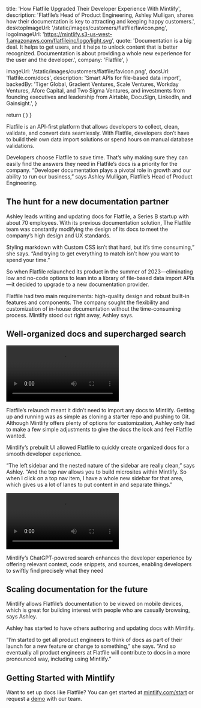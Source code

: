 
  title:
    'How Flatfile Upgraded Their Developer Experience With Mintlify',
  description:
    'Flatfile’s Head of Product Engineering, Ashley Mulligan, shares how their documentation is key to attracting and keeping happy customers.',
  desktopImageUrl: '/static/images/customers/flatfile/favicon.png',
  logoImageUrl: 'https://mintlify.s3-us-west-1.amazonaws.com/flatfileinc/logo/light.svg',
  quote:
    'Documentation is a big deal. It helps to get users, and it helps to unlock content that is better recognized. Documentation is about providing a whole new experience for the user and the developer.',
  company: 'Flatfile',
}

  imageUrl: '/static/images/customers/flatfile/favicon.png',
  docsUrl: 'flatfile.com/docs',
  description:
    'Smart APIs for file-based data import',
  backedBy: 'Tiger Global, Gradient Ventures, Scale Ventures, Workday Ventures, Afore Capital, and Two Sigma Ventures, and investments from founding executives and leadership from Airtable, DocuSign, LinkedIn, and Gainsight.',
}

  return (
    <StoryQuote
      quote={quote}
      imgUrl="/static/images/customers/flatfile/ashley.jpeg"
      person="Ashley Mulligan, Head of Product Engineering"
    />
  )
}


Flatfile is an API-first platform that allows developers to collect, clean, validate, and convert data seamlessly. With Flatfile, developers don’t have to build their own data import solutions or spend hours on manual database validations. 

Developers choose Flatfile to save time. That’s why making sure they can easily find the answers they need in Flatfile’s docs is a priority for the company. “Developer documentation plays a pivotal role in growth and our ability to run our business,” says Ashley Mulligan, Flatfile’s Head of Product Engineering. 

## The hunt for a new documentation partner

Ashley leads writing and updating docs for Flatfile, a Series B startup with about 70 employees. With its previous documentation solution, The Flatfile team was constantly modifying the design of its docs to meet the company’s high design and UX standards. 

Styling markdown with Custom CSS isn’t that hard, but it’s time consuming,” she says. “And trying to get everything to match isn’t how you want to spend your time.”

So when Flatfile relaunched its product in the summer of 2023—eliminating low and no-code options to lean into a library of file-based data import APIs—it decided to upgrade to a new documentation provider.

Flatfile had two main requirements: high-quality design and robust built-in features and components. The company sought the flexibility and customization of in-house documentation without the time-consuming process. Mintlify stood out right away, Ashley says. 

<Quote quote="Mintlify was the only option that checked all the boxes. To get the look, feel, and features we wanted for our documentation, it had to be homegrown or Mintlify." />

## Well-organized docs and supercharged search

<video className="w-full" controls>
  <source src="/static/images/customers/flatfile/homepage-chatgpt.mp4" type="video/mp4" />
</video>

Flatfile’s relaunch meant it didn’t need to import any docs to Mintlify. Getting up and running was as simple as cloning a starter repo and pushing to Git. 
Although Mintlify offers plenty of options for customization, Ashley only had to make a few simple adjustments to give the docs the look and feel Flatfile wanted.

<Quote quote="We added a background image and our light and dark color modes. We’re using everything else out of the box. We even matched our in-guide imagery to fit into the Mintlify style." />

Mintlify’s prebuilt UI allowed Flatfile to quickly create organized docs for a smooth developer experience. 

“The left sidebar and the nested nature of the sidebar are really clean,” says Ashley. “And the top nav allows you to build microsites within Mintlify. So when I click on a top nav item, I have a whole new sidebar for that area, which gives us a lot of lanes to put content in and separate things.”

<video className="w-full" controls>
  <source src="/static/images/customers/flatfile/sidebar.mp4" type="video/mp4" />
</video>

Mintlify’s ChatGPT-powered search enhances the developer experience by offering relevant context, code snippets, and sources, enabling developers to swiftly find precisely what they need

<Quote quote="The AI answers questions beyond what we’ve written in the documentation and we write our docs in a way to inform ChatGPT. Other developers have asked us how we added AI-powered search because they want to add it to their own docs." />

## Scaling documentation for the future

Mintlify allows Flatfile’s documentation to be viewed on mobile devices, which is great for building interest with people who are casually browsing, says Ashley.

<Quote quote="It’s a growth unlock when somebody on their phone finds Flatfile and is able to see our docs. Whether or not they’re doing any work, when people see our docs, they form an opinion about us. So having our docs display so nicely on mobile because of Mintlify is so valuable." />

Ashley has started to have others authoring and updating docs with Mintlify.

“I’m started to get all product engineers to think of docs as part of their launch for a new feature or change to something,” she says. “And so eventually all product engineers at Flatfile will contribute to docs in a more pronounced way, including using Mintlify.”

## Getting Started with Mintlify 

Want to set up docs like Flatfile? You can get started at [mintlify.com/start](https://mintlify.com/start) or request a [demo](https://calendly.com/mintlify/mintlify-enterprise?month=2023-11) with our team.
